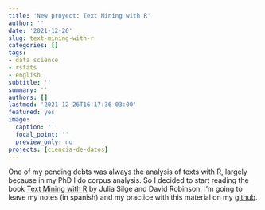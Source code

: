 ```yaml
---
title: 'New proyect: Text Mining with R'
author: ''
date: '2021-12-26'
slug: text-mining-with-r
categories: []
tags: 
- data science
- rstats
- english
subtitle: ''
summary: ''
authors: []
lastmod: '2021-12-26T16:17:36-03:00'
featured: yes
image:
  caption: ''
  focal_point: ''
  preview_only: no
projects: [ciencia-de-datos]
---
```

One of my pending debts was always the analysis of texts with R, largely because in my PhD I do corpus analysis. So I decided to start reading the book [Text Mining with R](https://www.tidytextmining.com/tidytext.html) by Julia Silge and David Robinson. I'm going to leave my notes (in spanish) and my practice with this material on my [github](https://github.com/msquiroga89/TextMiningWithR).